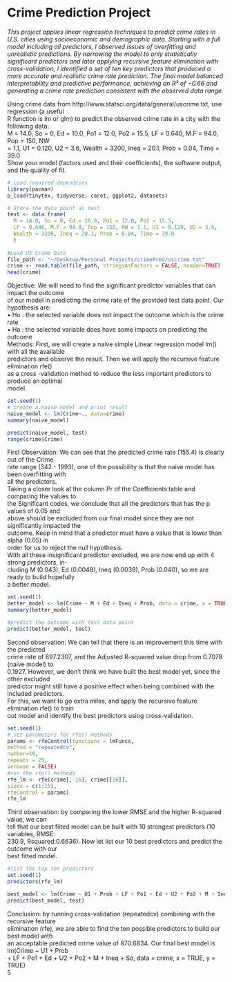 # Crime Prediction Project

*This project applies linear regression techniques to predict crime rates in U.S. cities using socioeconomic and demographic data. Starting with a full model including all predictors, I observed issues of overfitting and unrealistic predictions. By narrowing the model to only statistically significant predictors and later applying recursive feature elimination with cross-validation, I identified a set of ten key predictors that produced a more accurate and realistic crime rate prediction. The final model balanced interpretability and predictive performance, achieving an R² of \~0.66 and generating a crime rate prediction consistent with the observed data range.*

Using crime data from http://www.statsci.org/data/general/uscrime.txt, use regression (a useful\
R function is lm or glm) to predict the observed crime rate in a city with the following data:\
M = 14.0, So = 0, Ed = 10.0, Po1 = 12.0, Po2 = 15.5, LF = 0.640, M.F = 94.0, Pop = 150, NW\
= 1.1, U1 = 0.120, U2 = 3.6, Wealth = 3200, Ineq = 20.1, Prob = 0.04, Time = 39.0\
Show your model (factors used and their coefficients), the software output, and the quality of fit.

```r
# Load required dependcies
library(pacman)
p_load(tinytex, tidyverse, caret, ggplot2, datasets)
```

```r
# Store the data point as test
test <- data.frame(
  M = 14.0, So = 0, Ed = 10.0, Po1 = 12.0, Po2 = 15.5, 
  LF = 0.640, M.F = 94.0, Pop = 150, NW = 1.1, U1 = 0.120, U2 = 3.6, 
  Wealth = 3200, Ineq = 20.1, Prob = 0.04, Time = 39.0
  )
    
#Load US Crime Data 
file_path <- "~/Desktop/Personal Projects/crimePred/uscrime.txt"
crime <- read.table(file_path, stringsAsFactors = FALSE, header=TRUE)
head(crime)
```

Objective: We will need to find the significant predictor variables that can impact the outcome\
of our model in predicting the crime rate of the provided test data point. Our hypothesis are:\
• Ho : the selected variable does not impact the outcome which is the crime rate\
• Ha : the selected variable does have some impacts on predicting the outcome\
Methods: First, we will create a naive simple Linear regression model lm() with all the available\
predictors and observe the result. Then we will apply the recursive feature elimination rfe()\
as a cross -validation method to reduce the less important predictors to produce an optimal\
model.

```r
set.seed(1)
# create a naive model and print result
naive_model <- lm(Crime~., data=crime)
summary(naive_model)
```

```r
predict(naive_model, test)
range(crime$Crime)
```

First Observation: We can see that the predicted crime rate (155.4) is clearly out of the Crime\
rate range (342 - 1993), one of the possibility is that the naive model has been overfitting with\
all the predictors.\
Taking a closer look at the column Pr of the Coefficients table and comparing the values to\
the Significant codes, we conclude that all the predictors that has the p values of 0.05 and\
above should be excluded from our final model since they are not significantly impacted the\
outcome. Keep in mind that a predictor must have a value that is lower than alpha (0.05) in\
order for us to reject the null hypothesis.\
With all these insignificant predictor excluded, we are now end up with 4 strong predictors, in-\
cluding M (0.043), Ed (0.0048), Ineq (0.0039), Prob (0.040), so we are ready to build hopefully\
a better model.

```r
set.seed(1)
better_model <- lm(Crime ~ M + Ed + Ineq + Prob, data = crime, x = TRUE, y = TRUE)
summary(better_model)
```

```r
#predict the outcome with test data point
predict(better_model, test)
```

Second observation: We can tell that there is an improvement this time with the predicted\
crime rate of 897.2307, and the Adjusted R-squared value drop from 0.7078 (naive model) to\
0.1927. However, we don't think we have built the best model yet, since the other excluded\
predictor might still have a positive effect when being combined with the included predictors.\
For this, we want to go extra miles, and apply the recursive feature elimination rfe() to train\
out model and identify the best predictors using cross-validation.

```r
set.seed(1)
# set parameters for rfe() methods
params <- rfeControl(functions = lmFuncs,
method = "repeatedcv",
number=10,
repeats = 25,
verbose = FALSE)
#run the rfe() methods
rfe_lm <- rfe(crime[,-16], crime[[16]],
sizes = c(1:15),
rfeControl = params)
rfe_lm
```

Third observation: by comparing the lower RMSE and the higher R-squared value, we can\
tell that our best fiited model can be built with 10 strongest predictors (10 variables, RMSE:\
230.9, Rsquared:0.6636). Now let list our 10 best predictors and predict the outcome with our\
best fitted model.

```r
#list the top ten predictors
set.seed(1)
predictors(rfe_lm)
```

```r
best_model <- lm(Crime ~ U1 + Prob + LF + Po1 + Ed + U2 + Po2 + M + Ineq + So, data = crime, x = TRUE, y = TRUE)
predict(best_model, test)
```

Conclusion: by running cross-validation (repeatedcv) combining with the recursive feature\
elimination (rfe), we are able to find the ten possible predictors to build our best model with\
an acceptable predicted crime value of 870.6834. Our final best model is lm(Crime \~ U1 + Prob\
+ LF + Po1 + Ed + U2 + Po2 + M + Ineq + So, data = crime, x = TRUE, y = TRUE)\
5

\
